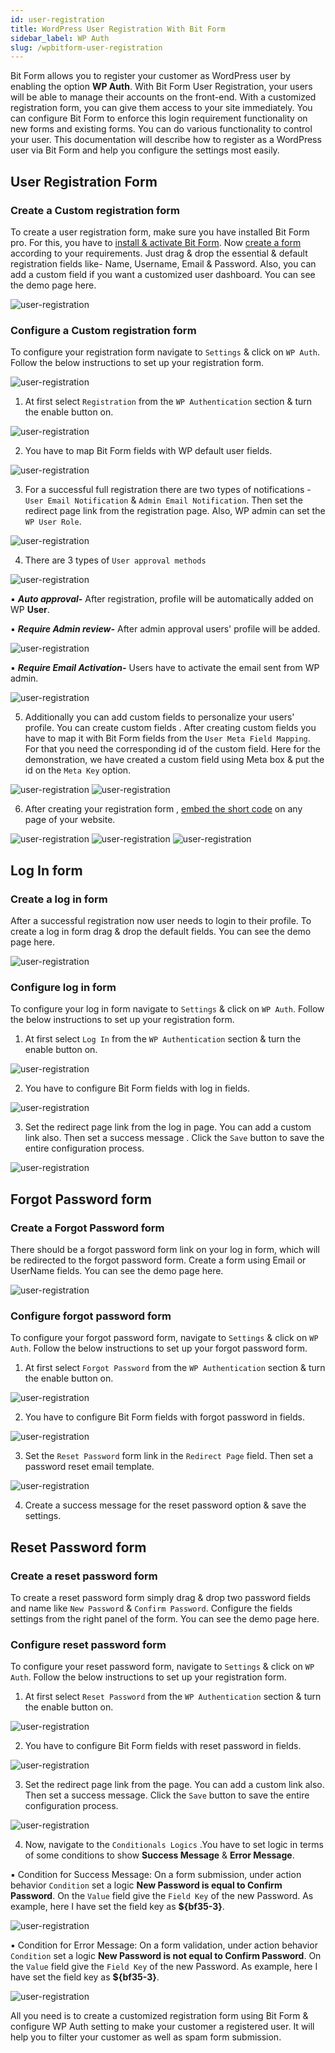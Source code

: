 ```yaml
---
id: user-registration
title: WordPress User Registration With Bit Form
sidebar_label: WP Auth
slug: /wpbitform-user-registration
---
```



Bit Form allows you to register your customer as WordPress user by enabling the option **WP Auth**. With Bit Form User Registration, your users will be able to manage their accounts on the front-end. With a customized registration form, you can give them access to your site immediately. You can configure Bit Form to enforce this login requirement functionality on new forms and existing forms. 
You can do various functionality to control your user. This documentation will describe how to register as a WordPress user via Bit Form and help you configure the settings most easily.

## User Registration Form
###  Create a Custom registration form
To create a user registration form, make sure you have installed Bit Form pro. For this, you have to [install & activate Bit Form](https://docs.form.bitapps.pro/install-activate-wordpress-frombuilder-bitform). Now [create a form](https://docs.form.bitapps.pro/How-to-create-a-WordPress-from-using-BitForm) according to your requirements. Just drag & drop the essential & default registration fields like- Name, Username, Email & Password. Also, you can add a custom field if you want a customized user dashboard. You can see the demo page here.

<Image src="User_Registration/1.User-Registration-Form-Bit-Form" alt="user-registration" w="1020" h="300" />

### Configure a Custom registration form
To configure your registration form navigate to `Settings` & click on `WP Auth`. Follow the below instructions to set up your registration form.

<Image src="User_Registration/2.Settings-to-WP-Auth-Bit-Form" alt="user-registration" w="1020" h="300" />

1. At first select `Registration` from the `WP Authentication` section & turn the enable button on.

 <Image src="User_Registration/3.Enable-Registration-Bit-Form" alt="user-registration" w="1020" h="150" />

2. You have to map Bit Form fields with WP default user fields.

 <Image src="User_Registration/4.Reg-Field-Mapping-Bit-Form" alt="user-registration" w="1020" h="300" />

3. For a successful full registration there are two types of notifications - `User Email Notification` & `Admin Email Notification`. Then set the redirect page link from the registration page. Also, WP admin can set the `WP User Role`.

 <Image src="User_Registration/5.Notification-&-User-Role-Bit-Form" alt="user-registration" w="1020" h="300" />

4. There are 3 types of `User approval methods`

 <Image src="User_Registration/6.User-Approval-Bit_Form" alt="user-registration" w="1020" h="300" />   

  ▪ ***Auto approval-*** After registration, profile will be automatically added on WP **User**.    

  ▪ ***Require Admin review-*** After admin approval users' profile will be added.

 <Image src="User_Registration/Admin-Review-Bit-Form" alt="user-registration" w="1020" h="270" />

  ▪ ***Require Email Activation-*** Users have to activate the email sent from WP admin.

 <Image src="User_Registration/Email-Activation-Bit-Form" alt="user-registration" w="1020" h="300" />   
 

5. Additionally you can add custom fields to personalize your users' profile. You can create custom fields . After creating custom fields you have to map it with Bit Form fields from the `User Meta Field Mapping`.  For that you need the corresponding id of the custom field. Here for the demonstration, we have created a custom field using Meta box & put the id on the `Meta Key` option. 

 <Image src="User_Registration/7.Custom-Field-Bit-Form" alt="user-registration" w="1020" h="300" />

 <Image src="User_Registration/8.Meta-Field-Mapping-Bit-Form" alt="user-registration" w="1020" h="300" />

6. After creating your registration form , [embed the short code](https://docs.form.bitapps.pro/How-to-create-a-WordPress-from-using-BitForm#how-you-can-embed-short-code) on any page of your website.

 <Image src="User_Registration/9.Reg-Test-Bit-Form" alt="user-registration" w="1020" h="270" />

 <Image src="User_Registration/10.Shortcode-Bit-Form" alt="user-registration" w="1020" h="300" />

 <Image src="User_Registration/WordPress-User-Bit-Form" alt="user-registration" w="1020" h="300" />

 

 ## Log In form
 ###  Create a log in form
 After a successful registration now user needs to login to their profile. To create a log in form  drag & drop the default fields. You can see the demo page here.

 <Image src="User_Registration/11.Log-in-Form-Bit-Form" alt="user-registration" w="1020" h="300" />

 ### Configure  log in form
 To configure your log in form navigate to `Settings` & click on `WP Auth`. Follow the below instructions to set up your registration form. 

 1. At first select `Log In` from the `WP Authentication` section & turn the enable button on.

  <Image src="User_Registration/12.Enable-Log-In-Bit-Form" alt="user-registration" w="1020" h="150" />

 2. You have to configure Bit Form fields with log in fields.

  <Image src="User_Registration/13.Log-In-Map-Bit-Form" alt="user-registration" w="1020" h="220" />

 3. Set the redirect page link from the log in page. You can add a custom link also. Then set a success message . Click the `Save` button to save the entire configuration process. 

  <Image src="User_Registration/14.Redirect-Bit-Form" alt="user-registration" w="1020" h="300" />


## Forgot Password form
### Create a Forgot Password form
There should be a forgot password form link on your log in form, which will be redirected to the forgot password form. Create a form using Email or UserName fields. You can see the demo page here.

<Image src="User_Registration/Forgot-Pass-Bit-Form" alt="user-registration" w="1020" h="300" />

### Configure forgot password form
To configure your forgot password form, navigate to `Settings` & click on `WP Auth`. Follow the below instructions to set up your forgot password form.

 1. At first select `Forgot Password` from the `WP Authentication` section & turn the enable button on. 

  <Image src="User_Registration/15.Enable -Forgot-Pass-Bit-Form" alt="user-registration" w="1020" h="150" />

 2. You have to configure Bit Form fields with forgot password in fields.  

  <Image src="User_Registration/16.Map-Forgot-pass-Bit-Form" alt="user-registration" w="1020" h="220" />

 3. Set the `Reset Password` form link in the `Redirect Page` field. Then set a password reset email template.

  <Image src="User_Registration/17.Redirect-Forgot-pass-Bit-Form" alt="user-registration" w="1020" h="300" /> 

 4. Create a success message for the reset password option & save the settings.

 
## Reset Password form
### Create a reset password form
To create a reset password form simply drag & drop two password fields and name like `New Password` & `Confirm Password`. Configure the fields settings from the right panel of the form. You can see the demo page here.

### Configure reset password form
To configure your reset password form, navigate to `Settings` & click on `WP Auth`. Follow the below instructions to set up your registration form.

 1. At first select `Reset Password` from the `WP Authentication` section & turn the enable button on. 

   <Image src="User_Registration/Reset-Pass-Bit-Form" alt="user-registration" w="1020" h="150" /> 

 2. You have to configure Bit Form fields with reset password in fields.  

  <Image src="User_Registration/Reset-Pass-Bit-Form" alt="user-registration" w="1020" h="220" /> 

 3. Set the redirect page link from the page. You can add a custom link also. Then set a success message.  Click the `Save` button to save the entire configuration process. 
    
  <Image src="User_Registration/21.Redirect-Reset-Pass-Bit-Form" alt="user-registration" w="1020" h="300" /> 

 4. Now,  navigate to the `Conditionals Logics` .You have to set logic in terms of some conditions to show **Success Message** & **Error Message**.

   ▪ Condition for Success Message: On a form submission, under action behavior `Condition` set a logic **New Password is equal to Confirm Password**. On the `Value` field give the `Field Key` of the new Password. As example, here I have set the field key as **${bf35-3}**.

   <Image src="User_Registration/Success-Message-Bit-Form" alt="user-registration" w="1020" h="300" /> 

   ▪ Condition for Error Message: On a form validation, under action behavior `Condition` set a logic **New Password is not equal to Confirm Password**. On the `Value` field give the `Field Key` of the new Password. As example, here I have set the field key as **${bf35-3}**.
   
   <Image src="User_Registration/Error-Message-Bit-Form" alt="user-registration" w="1020" h="300" />




All you need is to create a customized registration form using Bit Form & configure WP Auth setting to make your customer a registered user. It will help you to filter your customer as well as spam form submission.   

 